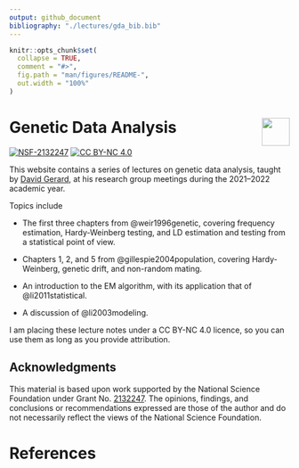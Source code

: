 ```yaml
---
output: github_document
bibliography: "./lectures/gda_bib.bib"
---
```


<!-- README.md is generated from README.Rmd. Please edit that file -->

```r
knitr::opts_chunk$set(
  collapse = TRUE,
  comment = "#>",
  fig.path = "man/figures/README-",
  out.width = "100%"
)
```

# Genetic Data Analysis <img src="./lectures/gda.png" align="right" height="50" />

[![NSF-2132247](https://img.shields.io/badge/NSF-2132247-blue.svg)](https://nsf.gov/awardsearch/showAward?AWD_ID=2132247)
[![CC BY-NC 4.0](https://i.creativecommons.org/l/by-nc/4.0/88x31.png)](https://creativecommons.org/licenses/by-nc/4.0/)

This website contains a series of lectures on genetic data analysis, taught by [David Gerard](https://dcgerard.github.io/), at his research group meetings during the 2021--2022 academic year.

Topics include

- The first three chapters from @weir1996genetic, covering frequency estimation, Hardy-Weinberg testing, and LD estimation and testing from a statistical point of view.

- Chapters 1, 2, and 5 from @gillespie2004population, covering Hardy-Weinberg, genetic drift, and non-random mating.

- An introduction to the EM algorithm, with its application that of @li2011statistical.

- A discussion of @li2003modeling.

I am placing these lecture notes under a CC BY-NC 4.0 licence, so you can use them as long as you provide attribution.

## Acknowledgments

This material is based upon work supported by the National Science Foundation under Grant No. [2132247](https://www.nsf.gov/awardsearch/showAward?AWD_ID=2132247). The opinions, findings, and conclusions or recommendations expressed are those of the author and do not necessarily reflect the views of the National Science Foundation.

# References
